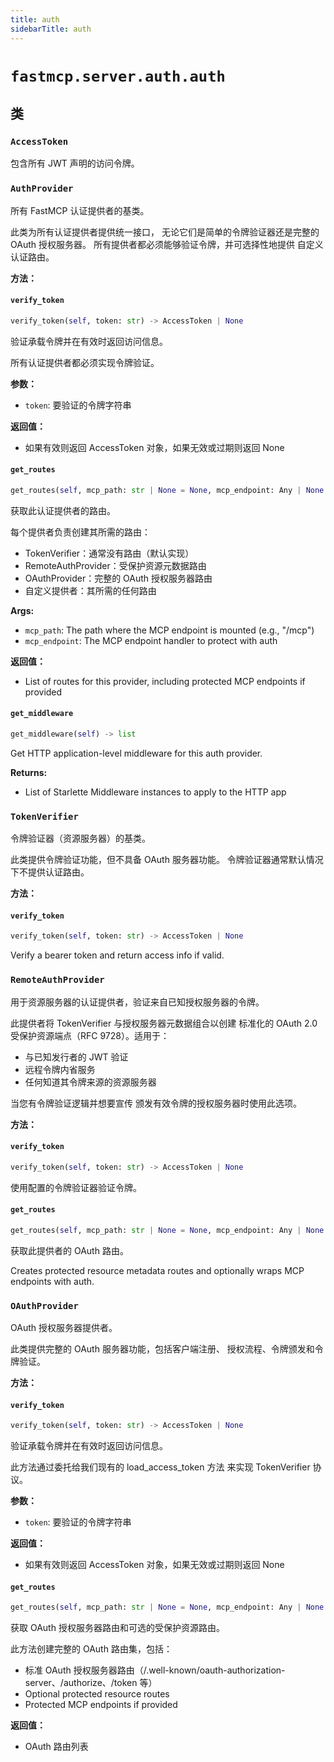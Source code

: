 ```yaml
---
title: auth
sidebarTitle: auth
---
```


# `fastmcp.server.auth.auth`

## 类

### `AccessToken` <sup><a href="https://github.com/jlowin/fastmcp/blob/main/src/fastmcp/server/auth/auth.py#L36" target="_blank"><Icon icon="github" style="width: 14px; height: 14px;" /></a></sup>


包含所有 JWT 声明的访问令牌。


### `AuthProvider` <sup><a href="https://github.com/jlowin/fastmcp/blob/main/src/fastmcp/server/auth/auth.py#L42" target="_blank"><Icon icon="github" style="width: 14px; height: 14px;" /></a></sup>


所有 FastMCP 认证提供者的基类。

此类为所有认证提供者提供统一接口，
无论它们是简单的令牌验证器还是完整的 OAuth 授权服务器。
所有提供者都必须能够验证令牌，并可选择性地提供
自定义认证路由。


**方法：**

#### `verify_token` <sup><a href="https://github.com/jlowin/fastmcp/blob/main/src/fastmcp/server/auth/auth.py#L69" target="_blank"><Icon icon="github" style="width: 14px; height: 14px;" /></a></sup>

```python
verify_token(self, token: str) -> AccessToken | None
```

验证承载令牌并在有效时返回访问信息。

所有认证提供者都必须实现令牌验证。

**参数：**
- `token`: 要验证的令牌字符串

**返回值：**
- 如果有效则返回 AccessToken 对象，如果无效或过期则返回 None


#### `get_routes` <sup><a href="https://github.com/jlowin/fastmcp/blob/main/src/fastmcp/server/auth/auth.py#L82" target="_blank"><Icon icon="github" style="width: 14px; height: 14px;" /></a></sup>

```python
get_routes(self, mcp_path: str | None = None, mcp_endpoint: Any | None = None) -> list[Route]
```

获取此认证提供者的路由。

每个提供者负责创建其所需的路由：
- TokenVerifier：通常没有路由（默认实现）
- RemoteAuthProvider：受保护资源元数据路由
- OAuthProvider：完整的 OAuth 授权服务器路由
- 自定义提供者：其所需的任何路由

**Args:**
- `mcp_path`: The path where the MCP endpoint is mounted (e.g., "/mcp")
- `mcp_endpoint`: The MCP endpoint handler to protect with auth

**返回值：**
- List of routes for this provider, including protected MCP endpoints if provided


#### `get_middleware` <sup><a href="https://github.com/jlowin/fastmcp/blob/main/src/fastmcp/server/auth/auth.py#L122" target="_blank"><Icon icon="github" style="width: 14px; height: 14px;" /></a></sup>

```python
get_middleware(self) -> list
```

Get HTTP application-level middleware for this auth provider.

**Returns:**
- List of Starlette Middleware instances to apply to the HTTP app


### `TokenVerifier` <sup><a href="https://github.com/jlowin/fastmcp/blob/main/src/fastmcp/server/auth/auth.py#L154" target="_blank"><Icon icon="github" style="width: 14px; height: 14px;" /></a></sup>


令牌验证器（资源服务器）的基类。

此类提供令牌验证功能，但不具备 OAuth 服务器功能。
令牌验证器通常默认情况下不提供认证路由。


**方法：**

#### `verify_token` <sup><a href="https://github.com/jlowin/fastmcp/blob/main/src/fastmcp/server/auth/auth.py#L175" target="_blank"><Icon icon="github" style="width: 14px; height: 14px;" /></a></sup>

```python
verify_token(self, token: str) -> AccessToken | None
```

Verify a bearer token and return access info if valid.


### `RemoteAuthProvider` <sup><a href="https://github.com/jlowin/fastmcp/blob/main/src/fastmcp/server/auth/auth.py#L180" target="_blank"><Icon icon="github" style="width: 14px; height: 14px;" /></a></sup>


用于资源服务器的认证提供者，验证来自已知授权服务器的令牌。

此提供者将 TokenVerifier 与授权服务器元数据组合以创建
标准化的 OAuth 2.0 受保护资源端点（RFC 9728）。适用于：
- 与已知发行者的 JWT 验证
- 远程令牌内省服务
- 任何知道其令牌来源的资源服务器

当您有令牌验证逻辑并想要宣传
颁发有效令牌的授权服务器时使用此选项。


**方法：**

#### `verify_token` <sup><a href="https://github.com/jlowin/fastmcp/blob/main/src/fastmcp/server/auth/auth.py#L221" target="_blank"><Icon icon="github" style="width: 14px; height: 14px;" /></a></sup>

```python
verify_token(self, token: str) -> AccessToken | None
```

使用配置的令牌验证器验证令牌。


#### `get_routes` <sup><a href="https://github.com/jlowin/fastmcp/blob/main/src/fastmcp/server/auth/auth.py#L225" target="_blank"><Icon icon="github" style="width: 14px; height: 14px;" /></a></sup>

```python
get_routes(self, mcp_path: str | None = None, mcp_endpoint: Any | None = None) -> list[Route]
```

获取此提供者的 OAuth 路由。

Creates protected resource metadata routes and optionally wraps MCP endpoints with auth.


### `OAuthProvider` <sup><a href="https://github.com/jlowin/fastmcp/blob/main/src/fastmcp/server/auth/auth.py#L255" target="_blank"><Icon icon="github" style="width: 14px; height: 14px;" /></a></sup>


OAuth 授权服务器提供者。

此类提供完整的 OAuth 服务器功能，包括客户端注册、
授权流程、令牌颁发和令牌验证。


**方法：**

#### `verify_token` <sup><a href="https://github.com/jlowin/fastmcp/blob/main/src/fastmcp/server/auth/auth.py#L311" target="_blank"><Icon icon="github" style="width: 14px; height: 14px;" /></a></sup>

```python
verify_token(self, token: str) -> AccessToken | None
```

验证承载令牌并在有效时返回访问信息。

此方法通过委托给我们现有的 load_access_token 方法
来实现 TokenVerifier 协议。

**参数：**
- `token`: 要验证的令牌字符串

**返回值：**
- 如果有效则返回 AccessToken 对象，如果无效或过期则返回 None


#### `get_routes` <sup><a href="https://github.com/jlowin/fastmcp/blob/main/src/fastmcp/server/auth/auth.py#L326" target="_blank"><Icon icon="github" style="width: 14px; height: 14px;" /></a></sup>

```python
get_routes(self, mcp_path: str | None = None, mcp_endpoint: Any | None = None) -> list[Route]
```

获取 OAuth 授权服务器路由和可选的受保护资源路由。

此方法创建完整的 OAuth 路由集，包括：
- 标准 OAuth 授权服务器路由（/.well-known/oauth-authorization-server、/authorize、/token 等）
- Optional protected resource routes
- Protected MCP endpoints if provided

**返回值：**
- OAuth 路由列表

